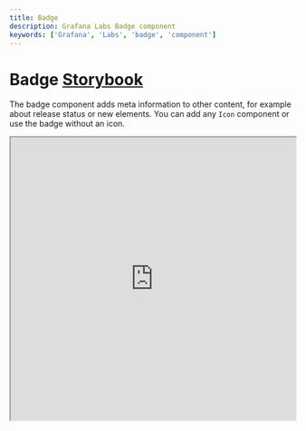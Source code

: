 ```yaml
---
title: Badge
description: Grafana Labs Badge component
keywords: ['Grafana', 'Labs', 'badge', 'component']
---
```



# Badge <Badge text='draft' color='orange'></Badge> <a href='https://developers.grafana.com/ui/latest/index.html?path=/story/data-display-badge--basic' target='_blank' className='header-links'>Storybook <Icon name="external-link-alt"/> </a>

The badge component adds meta information to other content, for example about release status or new elements. You can add any `Icon` component or use the badge without an icon.

<iframe
  src="https://developers.grafana.com/ui/latest/index.html?path=/story/data-display-badge--basic&full=1&shortcuts=false&singleStory=true"
  width="100%"
  height="500px"
></iframe>
